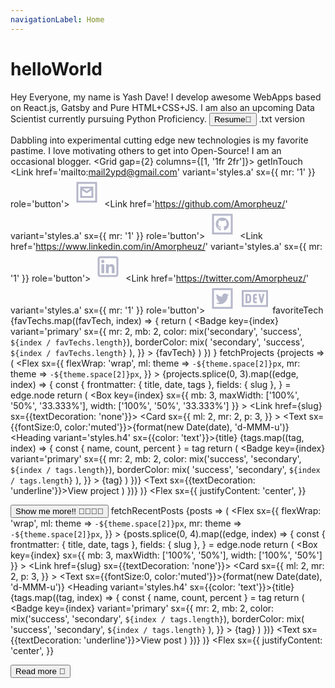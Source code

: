 ```yaml
---
navigationLabel: Home
---
```




# helloWorld
<Message variant='success' mb={2}>
  <Text variant='styles.h4'>Hey Everyone, my name is Yash Dave!</Text>
  I develop awesome WebApps based on React.js, Gatsby and Pure HTML+CSS+JS. I am also an upcoming Data Scientist currently pursuing Python Proficiency.
  <Divider/>
  <Button as='a' mr={2} href='documents/YashDave.pdf' variant='primary' role='button'>Resume📄</Button>
  <Link href='documents/YashDave.txt' role='button'>.txt version</Link>
</Message>

<Message variant='success' mb={2}>Dabbling into experimental cutting edge new technologies is my favorite pastime. I love motivating others to get into Open-Source! I am an occasional blogger.</Message>
<Divider/>
<Grid gap={2} columns={[1, '1fr 2fr']}>
  <Box>
    <Heading variant='styles.h2'>getInTouch</Heading>
    <Link href='mailto:mail2ypd@gmail.com' variant='styles.a' sx={{ mr: '1' }} role='button'>
      <svg xmlns="http://www.w3.org/2000/svg" viewBox="0 0 32 32" height="48px" aria-labelledby="title_email"><title id="title_email" lang="en">Email ID.</title><desc>My Email is mail2ypd@gmail.com!</desc><path fill="#B5B7CA" d="M 5 5 L 5 27 L 27 27 L 27 5 Z M 7 7 L 25 7 L 25 25 L 7 25 Z M 9 10 L 9 22 L 23 22 L 23 10 Z M 11.8125 12 L 20.1875 12 L 16 14.78125 Z M 11 13.875 L 15.4375 16.84375 L 16 17.1875 L 16.5625 16.84375 L 21 13.875 L 21 20 L 11 20 Z"/></svg>
    </Link>
    <Link href='https://github.com/Amorpheuz/' variant='styles.a' sx={{ mr: '1' }} role='button'>
      <svg xmlns="http://www.w3.org/2000/svg" viewBox="0 0 32 32" height="48px" aria-labelledby="title_github"><title id="title_github" lang="en">Link to GitHub.</title><desc>My GitHub is Amorpheuz.</desc><path fill="#B5B7CA" d="M 5 5 L 5 27 L 27 27 L 27 5 L 5 5 z M 7 7 L 25 7 L 25 25 L 7 25 L 7 7 z M 15.908203 9 C 11.989203 9 9 11.974766 9 15.884766 C 9 19.017766 10.967203 21.699578 13.783203 22.642578 C 14.148203 22.706578 14.275391 22.482781 14.275391 22.300781 C 14.275391 22.126781 14.267578 21.159453 14.267578 20.564453 C 14.267578 20.564453 12.283094 20.991656 11.871094 19.722656 C 11.871094 19.722656 11.547891 18.905406 11.087891 18.691406 C 11.087891 18.691406 10.444766 18.247859 11.134766 18.255859 C 11.134766 18.255859 11.833656 18.312328 12.222656 18.986328 C 12.840656 20.081328 13.878203 19.762078 14.283203 19.580078 C 14.346203 19.128078 14.530328 18.810906 14.736328 18.628906 C 13.157328 18.454906 11.5625 18.224719 11.5625 15.511719 C 11.5625 14.733719 11.776516 14.345703 12.228516 13.845703 C 12.156516 13.662703 11.911781 12.901781 12.300781 11.925781 C 12.895781 11.742781 14.251953 12.6875 14.251953 12.6875 C 14.814953 12.5365 15.424344 12.449219 16.027344 12.449219 C 16.630344 12.449219 17.241688 12.5365 17.804688 12.6875 C 17.804688 12.6875 19.160859 11.743781 19.755859 11.925781 C 20.143859 12.909781 19.897172 13.663703 19.826172 13.845703 C 20.278172 14.345703 20.556641 14.734719 20.556641 15.511719 C 20.556641 18.239719 18.8905 18.454906 17.3125 18.628906 C 17.5745 18.850906 17.796875 19.2715 17.796875 19.9375 C 17.796875 20.8895 17.789062 22.072734 17.789062 22.302734 C 17.789063 22.484734 17.916438 22.705578 18.273438 22.642578 C 21.088437 21.698578 23 19.017766 23 15.884766 C 23 11.974766 19.827203 9 15.908203 9 z M 11.5625 18.486328 C 11.5065 18.470328 11.459359 18.479719 11.443359 18.511719 C 11.427359 18.543719 11.449859 18.589094 11.505859 18.621094 C 11.553859 18.645094 11.609 18.637656 11.625 18.597656 C 11.641 18.565656 11.6185 18.517328 11.5625 18.486328 z M 11.816406 18.722656 C 11.789656 18.716656 11.764141 18.720234 11.744141 18.740234 C 11.704141 18.772234 11.711766 18.834625 11.759766 18.890625 C 11.807766 18.930625 11.870156 18.954062 11.910156 18.914062 C 11.950156 18.882062 11.942531 18.819672 11.894531 18.763672 C 11.870531 18.743672 11.843156 18.728656 11.816406 18.722656 z M 12.113281 19.089844 C 12.084531 19.079844 12.053297 19.081656 12.029297 19.097656 C 11.981297 19.129656 11.981297 19.202625 12.029297 19.265625 C 12.077297 19.328625 12.149453 19.360125 12.189453 19.328125 C 12.236453 19.296125 12.236453 19.216297 12.189453 19.154297 C 12.169453 19.122297 12.142031 19.099844 12.113281 19.089844 z M 12.4375 19.486328 C 12.404875 19.482328 12.375469 19.493578 12.355469 19.517578 C 12.316469 19.557578 12.331531 19.635406 12.394531 19.691406 C 12.457531 19.755406 12.536172 19.764797 12.576172 19.716797 C 12.616172 19.684797 12.593109 19.597016 12.537109 19.541016 C 12.505609 19.509016 12.470125 19.490328 12.4375 19.486328 z M 12.982422 19.802734 C 12.911422 19.786734 12.824594 19.809234 12.808594 19.865234 C 12.792594 19.921234 12.848734 19.985953 12.927734 20.001953 C 12.998734 20.033953 13.085562 20.000312 13.101562 19.945312 C 13.125563 19.890312 13.069422 19.826734 12.982422 19.802734 z M 14.052734 19.828125 C 13.973734 19.844125 13.917781 19.899891 13.925781 19.962891 C 13.933781 20.017891 14.012797 20.049203 14.091797 20.033203 C 14.178797 20.017203 14.23475 19.96225 14.21875 19.90625 C 14.21075 19.85025 14.132734 19.819125 14.052734 19.828125 z M 13.529297 19.890625 C 13.441297 19.890625 13.378906 19.938141 13.378906 19.994141 C 13.378906 20.057141 13.442109 20.105656 13.537109 20.097656 C 13.625109 20.097656 13.6875 20.050141 13.6875 19.994141 C 13.6875 19.930141 13.609297 19.882625 13.529297 19.890625 z"/></svg>
    </Link>
    <Link href='https://www.linkedin.com/in/Amorpheuz/' variant='styles.a' sx={{ mr: '1' }} role='button'>
      <svg xmlns="http://www.w3.org/2000/svg" viewBox="0 0 32 32" height="48px" aria-labelledby="title_lkdin"><title id="title_lkdin" lang="en">Link to LinkedIn.</title><desc>My LinkedIn is Amorpheuz.</desc><path fill="#B5B7CA" d="M 7.5 5 C 6.132813 5 5 6.132813 5 7.5 L 5 24.5 C 5 25.867188 6.132813 27 7.5 27 L 24.5 27 C 25.867188 27 27 25.867188 27 24.5 L 27 7.5 C 27 6.132813 25.867188 5 24.5 5 Z M 7.5 7 L 24.5 7 C 24.785156 7 25 7.214844 25 7.5 L 25 24.5 C 25 24.785156 24.785156 25 24.5 25 L 7.5 25 C 7.214844 25 7 24.785156 7 24.5 L 7 7.5 C 7 7.214844 7.214844 7 7.5 7 Z M 10.4375 8.71875 C 9.488281 8.71875 8.71875 9.488281 8.71875 10.4375 C 8.71875 11.386719 9.488281 12.15625 10.4375 12.15625 C 11.386719 12.15625 12.15625 11.386719 12.15625 10.4375 C 12.15625 9.488281 11.386719 8.71875 10.4375 8.71875 Z M 19.46875 13.28125 C 18.035156 13.28125 17.082031 14.066406 16.6875 14.8125 L 16.625 14.8125 L 16.625 13.5 L 13.8125 13.5 L 13.8125 23 L 16.75 23 L 16.75 18.3125 C 16.75 17.074219 16.996094 15.875 18.53125 15.875 C 20.042969 15.875 20.0625 17.273438 20.0625 18.375 L 20.0625 23 L 23 23 L 23 17.78125 C 23 15.226563 22.457031 13.28125 19.46875 13.28125 Z M 9 13.5 L 9 23 L 11.96875 23 L 11.96875 13.5 Z"/></svg>
    </Link>
    <Link href='https://twitter.com/Amorpheuz/' variant='styles.a' sx={{ mr: '1' }} role='button'>
      <svg xmlns="http://www.w3.org/2000/svg" viewBox="0 0 32 32" height="48px" aria-labelledby="title_twitter"><title id="title_twitter" lang="en">Link to Twitter.</title><desc>My Twitter is Amorpheuz.</desc><path fill="#B5B7CA" d="M 5 5 L 5 27 L 27 27 L 27 5 L 5 5 z M 7 7 L 25 7 L 25 25 L 7 25 L 7 7 z M 18.689453 10.628906 C 16.939453 10.628906 15.481672 12.207297 15.888672 14.154297 C 13.508672 14.032297 11.387609 12.895297 9.9746094 11.154297 C 9.7256094 11.578297 9.5859375 12.067562 9.5859375 12.601562 C 9.5849375 13.561562 10.064281 14.458234 10.863281 14.990234 C 10.395281 14.973234 9.9493594 14.842906 9.5683594 14.628906 L 9.5683594 14.662109 C 9.5683594 16.057109 10.552234 17.213469 11.865234 17.480469 C 11.410234 17.599469 11.012313 17.599203 10.570312 17.533203 C 10.933313 18.671203 11.991953 19.497438 13.251953 19.523438 C 12.267953 20.293438 11.034406 20.748047 9.6914062 20.748047 C 9.4554063 20.748047 9.232 20.740844 9 20.714844 C 10.269 21.528844 11.77825 22 13.40625 22 C 18.68225 22 21.570312 17.628937 21.570312 13.835938 C 21.570312 13.712938 21.569547 13.587844 21.560547 13.464844 C 22.120547 13.057844 22.610047 12.549563 22.998047 11.976562 C 22.482047 12.199563 21.923703 12.362828 21.345703 12.423828 C 21.940703 12.069828 22.391469 11.50875 22.605469 10.84375 C 22.054469 11.17175 21.432156 11.412156 20.785156 11.535156 C 20.260156 10.975156 19.516453 10.628906 18.689453 10.628906 z"/></svg>
    </Link>
    <Link href='https://dev.to/amorpheuz' variant='styles.a' role='button'>
      <svg xmlns="http://www.w3.org/2000/svg" viewBox="0 0 32 32" height="48px" aria-labelledby="title_dev"><title id="title_dev" lang="en">Link to DEV Community.</title><desc>My DEV is Amorpheuz.</desc><path fill="#B5B7CA" d="M 2 7 L 2 25 L 30 25 L 30 7 L 2 7 z M 4 9 L 28 9 L 28 23 L 4 23 L 4 9 z M 6 11 L 6 21 L 9 21 C 10.654 21 12 19.654 12 18 L 12 14 C 12 12.346 10.654 11 9 11 L 6 11 z M 16 11 C 14.897 11 14 11.897 14 13 L 14 19 C 14 20.103 14.897 21 16 21 L 18 21 L 18 19 L 16 19 L 16 17 L 18 17 L 18 15 L 16 15 L 16 13 L 18 13 L 18 11 L 16 11 z M 19.691406 11 L 21.775391 20.025391 C 21.907391 20.595391 22.415 21 23 21 C 23.585 21 24.092609 20.595391 24.224609 20.025391 L 26.308594 11 L 24.255859 11 L 23 16.439453 L 21.744141 11 L 19.691406 11 z M 8 13 L 9 13 C 9.552 13 10 13.448 10 14 L 10 18 C 10 18.552 9.552 19 9 19 L 8 19 L 8 13 z"/></svg>
    </Link>
  </Box>
  <Box>
    <Heading variant='styles.h2'>favoriteTech</Heading>
    {favTechs.map((favTech, index) => {
        return (
          <Badge
            key={index}
            variant='primary'
            sx={{
              mr: 2,
              mb: 2,
              color: mix('secondary', 'success', `${index / favTechs.length}`),
              borderColor: mix(
                'secondary',
                'success',
                `${index / favTechs.length}`
              ),
            }}
          >
            {favTech}
          </Badge>
        )
      })
    }
  </Box>
</Grid>
<Divider/>
<Heading variant='styles.h2'>fetchProjects</Heading>
<SourceList filter='projects'>
  {projects => (
    <Flex
      sx={{
        flexWrap: 'wrap',
        ml: theme => `-${theme.space[2]}px`,
        mr: theme => `-${theme.space[2]}px`,
      }}
    >
      {projects.splice(0, 3).map((edge, index) => {
        const {
          frontmatter: { title, date, tags },
          fields: { slug },
        } = edge.node
        return (
          <Box
            key={index}
            sx={{ mb: 3, maxWidth: ['100%', '50%', '33.333%'], width: ['100%', '50%', '33.333%'] }}
          >
            <Link href={slug} sx={{textDecoration: 'none'}}>
              <Card
                sx={{
                  ml: 2, 
                  mr: 2,
                  p: 3,
                }}
              > 
                <Text sx={{fontSize:0, color:'muted'}}>{format(new Date(date), 'd-MMM-u')}</Text>
                <Heading variant='styles.h4' sx={{color: 'text'}}>{title}</Heading>
                {tags.map((tag, index) => {
                  const { name, count, percent } = tag
                  return (
                    <Badge
                      key={index}
                      variant='primary'
                      sx={{
                        mr: 2,
                        mb: 2,
                        color: mix('success', 'secondary', `${index / tags.length}`),
                        borderColor: mix(
                          'success',
                          'secondary',
                          `${index / tags.length}`
                        ),
                      }}
                    >
                      {tag}
                    </Badge>
                  )
                })}
                <Text sx={{textDecoration: 'underline'}}>View project</Text>
              </Card>
            </Link>
          </Box>
        )
      })}
    </Flex>
  )}
</SourceList>
<Flex 
  sx={{
    justifyContent: 'center',
  }}
>
  <Button as='a' mr={2} href='/projects' variant='primary' >Show me more!! 👨‍💻👩‍💻</Button>
</Flex>
<Divider/>
<Heading variant='styles.h2'>fetchRecentPosts</Heading>
<SourceList filter='posts'>
  {posts => (
    <Flex
      sx={{
        flexWrap: 'wrap',
        ml: theme => `-${theme.space[2]}px`,
        mr: theme => `-${theme.space[2]}px`,
      }}
    >
      {posts.splice(0, 4).map((edge, index) => {
        const {
          frontmatter: { title, date, tags },
          fields: { slug },
        } = edge.node
        return (
          <Box
            key={index}
            sx={{ mb: 3, maxWidth: ['100%', '50%'], width: ['100%', '50%'] }}
          >
            <Link href={slug} sx={{textDecoration: 'none'}}>
              <Card
                sx={{
                  ml: 2, 
                  mr: 2,
                  p: 3,
                }}
              > 
                <Text sx={{fontSize:0, color:'muted'}}>{format(new Date(date), 'd-MMM-u')}</Text>
                <Heading variant='styles.h4' sx={{color: 'text'}}>{title}</Heading>
                {tags.map((tag, index) => {
                  const { name, count, percent } = tag
                  return (
                    <Badge
                      key={index}
                      variant='primary'
                      sx={{
                        mr: 2,
                        mb: 2,
                        color: mix('success', 'secondary', `${index / tags.length}`),
                        borderColor: mix(
                          'success',
                          'secondary',
                          `${index / tags.length}`
                        ),
                      }}
                    >
                      {tag}
                    </Badge>
                  )
                })}
                <Text sx={{textDecoration: 'underline'}}>View post</Text>
              </Card>
            </Link>
          </Box>
        )
      })}
    </Flex>
  )}
</SourceList>
<Flex 
  sx={{
    justifyContent: 'center',
  }}
>
  <Button as='a' mr={2} href='/posts' variant='primary'>Read more 📑</Button>
</Flex>
<Divider/>
<Footer/>
